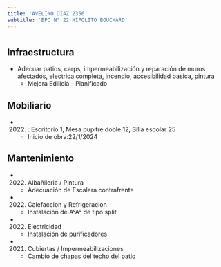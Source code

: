 ```yaml
---
title: 'AVELINO DIAZ 2356'
subtitle: 'EPC N° 22 HIPOLITO BOUCHARD'
---
```


#
## Infraestructura

* Adecuar patios, carps, impermeabilización y reparación de muros afectados, electrica completa, incendio, accesibilidad basica, pintura 
    + Mejora Edilicia - Planificado 


## Mobiliario

*  (2022) : Escritorio 1, Mesa pupitre doble 12, Silla escolar 25 



    + Inicio de obra:22/1/2024 



## Mantenimiento

*  (2022) Albañileria / Pintura 
    + Adecuación de Escalera contrafrente

*  (2022) Calefaccion y Refrigeracion 
    + Instalación de A°A° de tipo split

*  (2022) Electricidad 
    + Instalación de purificadores

*  (2021) Cubiertas / Impermeabilizaciones 
    + Cambio de chapas del techo del patio






